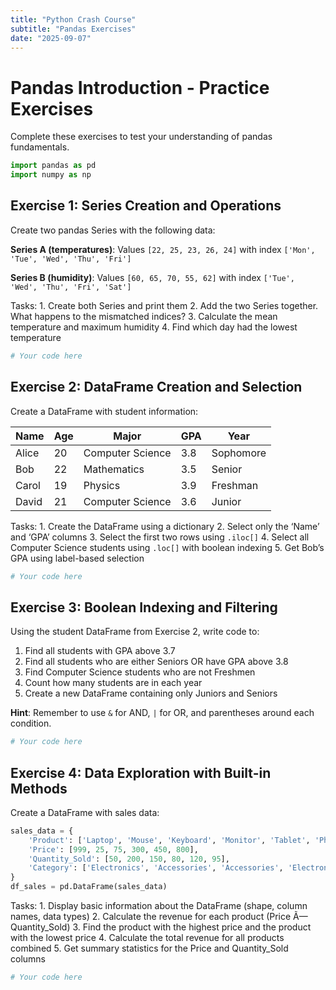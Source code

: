 ```yaml
---
title: "Python Crash Course" 
subtitle: "Pandas Exercises" 
date: "2025-09-07"
---
```


# Pandas Introduction - Practice Exercises 

Complete these exercises to test your understanding of pandas fundamentals.

```python
import pandas as pd
import numpy as np
```

## Exercise 1: Series Creation and Operations

Create two pandas Series with the following data:

**Series A (temperatures)**: Values `[22, 25, 23, 26, 24]` with index `['Mon', 'Tue', 'Wed', 'Thu', 'Fri']`

**Series B (humidity)**: Values `[60, 65, 70, 55, 62]` with index `['Tue', 'Wed', 'Thu', 'Fri', 'Sat']`

Tasks: 1. Create both Series and print them 2. Add the two Series together. What happens to the mismatched indices? 3. Calculate the mean temperature and maximum humidity 4. Find which day had the lowest temperature

```python
# Your code here
```

## Exercise 2: DataFrame Creation and Selection

Create a DataFrame with student information:

| Name  | Age | Major            | GPA | Year      |
|-------|-----|------------------|-----|-----------|
| Alice | 20  | Computer Science | 3.8 | Sophomore |
| Bob   | 22  | Mathematics      | 3.5 | Senior    |
| Carol | 19  | Physics          | 3.9 | Freshman  |
| David | 21  | Computer Science | 3.6 | Junior    |

Tasks: 1. Create the DataFrame using a dictionary 2. Select only the 'Name' and 'GPA' columns 3. Select the first two rows using `.iloc[]` 4. Select all Computer Science students using `.loc[]` with boolean indexing 5. Get Bob's GPA using label-based selection

```python
# Your code here
```

## Exercise 3: Boolean Indexing and Filtering

Using the student DataFrame from Exercise 2, write code to:

1.  Find all students with GPA above 3.7
2.  Find all students who are either Seniors OR have GPA above 3.8
3.  Find Computer Science students who are not Freshmen
4.  Count how many students are in each year
5.  Create a new DataFrame containing only Juniors and Seniors

**Hint**: Remember to use `&` for AND, `|` for OR, and parentheses around each condition.

```python
# Your code here
```

## Exercise 4: Data Exploration with Built-in Methods

Create a DataFrame with sales data:

```python
sales_data = {
    'Product': ['Laptop', 'Mouse', 'Keyboard', 'Monitor', 'Tablet', 'Phone'],
    'Price': [999, 25, 75, 300, 450, 800],
    'Quantity_Sold': [50, 200, 150, 80, 120, 95],
    'Category': ['Electronics', 'Accessories', 'Accessories', 'Electronics', 'Electronics', 'Electronics']
}
df_sales = pd.DataFrame(sales_data)
```

Tasks: 1. Display basic information about the DataFrame (shape, column names, data types) 2. Calculate the revenue for each product (Price Ã— Quantity_Sold) 3. Find the product with the highest price and the product with the lowest price 4. Calculate the total revenue for all products combined 5. Get summary statistics for the Price and Quantity_Sold columns

```python
# Your code here
```